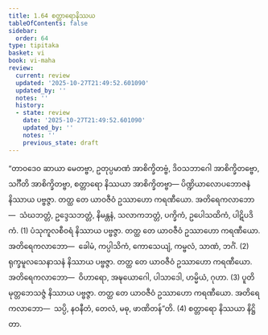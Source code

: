 ```yaml
---
title: 1.64 စတ္တာရောနိဿယ
tableOfContents: false
sidebar:
  order: 64
type: tipitaka
basket: vi
book: vi-maha
review:
  current: review
  updated: '2025-10-27T21:49:52.601090'
  updated_by: ''
  notes: ''
  history:
  - state: review
    date: '2025-10-27T21:49:52.601090'
    updated_by: ''
    notes: ''
    previous_state: draft
---
```



<ReviewStatus review={frontmatter.review} showDetails={true} />

<HypothesisAnnotation frontmatter={frontmatter} />

<DynamicBreadcrumb />

<Division number="128" book="vi-maha" e="ch" v="3" p="133">

<Paragraph number="533" book="vi-maha">
“တာဝဒေဝ ဆာယာ မေတဗ္ဗာ, ဥတုပ္ပမာဏံ အာစိက္ခိတဗ္ဗံ, ဒိဝသဘာဂေါ အာစိက္ခိတဗ္ဗော, သင်္ဂီတိ အာစိက္ခိတဗ္ဗာ, စတ္တာရော နိဿယာ အာစိက္ခိတဗ္ဗာ—
</Paragraph>

<Paragraph number="534" book="vi-maha">
ပိဏ္ဍိယာလောပဘောဇနံ နိဿာယ ပဗ္ဗဇ္ဇာ. တတ္ထ တေ ယာဝဇီဝံ ဥဿာဟော ကရဏီယော. အတိရေကလာဘော—  သံဃဘတ္တံ, ဥဒ္ဒေသဘတ္တံ, နိမန္တနံ, သလာကဘတ္တံ, ပက္ခိကံ, ဥပေါသထိကံ, ပါဋိပဒိကံ. (1)
</Paragraph>

<Paragraph number="535" book="vi-maha">
ပံသုကူလစီဝရံ နိဿာယ ပဗ္ဗဇ္ဇာ. တတ္ထ တေ ယာဝဇီဝံ ဥဿာဟော ကရဏီယော. အတိရေကလာဘော—  ခေါမံ, ကပ္ပါသိကံ, ကောသေယျံ, ကမ္ဗလံ, သာဏံ, ဘင်္ဂံ. (2)
</Paragraph>

<Paragraph number="536" book="vi-maha">
ရုက္ခမူလသေနာသနံ နိဿာယ ပဗ္ဗဇ္ဇာ. တတ္ထ တေ ယာဝဇီဝံ ဥဿာဟော ကရဏီယော. အတိရေကလာဘော—  ဝိဟာရော, အဍ္ဎယောဂေါ, ပါသာဒေါ, ဟမ္မိယံ, ဂုဟာ. (3)
</Paragraph>

<Paragraph number="537" book="vi-maha">
ပူတိမုတ္တဘေသဇ္ဇံ နိဿာယ ပဗ္ဗဇ္ဇာ. တတ္ထ တေ ယာဝဇီဝံ ဥဿာဟော ကရဏီယော. အတိရေကလာဘော—  သပ္ပိ, နဝနီတံ, တေလံ, မဓု, ဖာဏိတန်”တိ. (4)

</Paragraph>
</Division>

<Paragraph number="538" type="center" book="vi-maha">
စတ္တာရော နိဿယာ နိဋ္ဌိတာ.
</Paragraph>